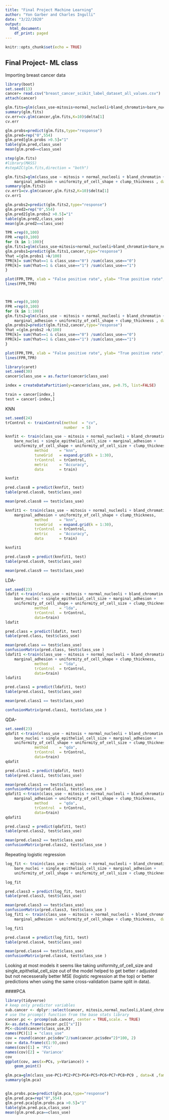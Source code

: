 ```yaml
---
title: "Final Project Machine Learning"
author: "Yon Garber and Charles Ingulli"
date: "3/22/2020"
output:
  html_document:
    df_print: paged
---
```


```r
knitr::opts_chunk$set(echo = TRUE)
```

## Final Project- ML class
Importing breast cancer data
```r
library(boot)
set.seed(13)
cancer= read.csv("breast_cancer_scikit_label_dataset_all_values.csv")
attach(cancer)

glm.fits=glm(class_use~mitosis+normal_nucleoli+bland_chromatin+bare_nuclei+single_epithelial_cell_size+marginal_adhesion+uniformity_of_cell_shape+uniformity_of_cell_size+clump_thickness , data=cancer ,family=binomial)
summary(glm.fits)
cv.err=cv.glm(cancer,glm.fits,K=10)$delta[1]
cv.err

glm.probs=predict(glm.fits,type="response")
glm.pred=rep("0",554)
glm.pred[glm.probs >0.5]="1"
table(glm.pred,class_use)
mean(glm.pred==class_use)

step(glm.fits)
#library(MASS)
#stepAIC(glm.fits,direction = "both")

glm.fits2=glm(class_use ~ mitosis + normal_nucleoli + bland_chromatin + bare_nuclei + 
    marginal_adhesion + uniformity_of_cell_shape + clump_thickness , data=cancer ,family=binomial)
summary(glm.fits2)
cv.err1=cv.glm(cancer,glm.fits2,K=10)$delta[1]
cv.err1

glm.probs2=predict(glm.fits2,type="response")
glm.pred2=rep("0",554)
glm.pred2[glm.probs2 >0.5]="1"
table(glm.pred2,class_use)
mean(glm.pred2==class_use)

```

```r
TPR =rep(0,100)
FPR =rep(0,100)
for (k in 1:100){
glm.fits1=glm(class_use~mitosis+normal_nucleoli+bland_chromatin+bare_nuclei+single_epithelial_cell_size+marginal_adhesion+uniformity_of_cell_shape+uniformity_of_cell_size+clump_thickness , data=cancer ,family=binomial)
glm.probs1=predict(glm.fits1,cancer,type="response")
Yhat =(glm.probs1 >k/100)
TPR[k]= sum(Yhat==1 & class_use=="0") /sum(class_use=="0")
FPR[k]= sum(Yhat==1 & class_use=="1") /sum(class_use=="1")
}

plot(FPR,TPR, xlab = "False positive rate", ylab= "True positive rate", main= "ROC curve")
lines(FPR,TPR)



TPR =rep(0,100)
FPR =rep(0,100)
for (k in 1:100){
glm.fits2=glm(class_use ~ mitosis + normal_nucleoli + bland_chromatin + bare_nuclei + 
    marginal_adhesion + uniformity_of_cell_shape + clump_thickness , data=cancer ,family=binomial)
glm.probs2=predict(glm.fits2,cancer,type="response")
Yhat =(glm.probs2 >k/100)
TPR[k]= sum(Yhat==1 & class_use=="0") /sum(class_use=="0")
FPR[k]= sum(Yhat==1 & class_use=="1") /sum(class_use=="1")
}

plot(FPR,TPR, xlab = "False positive rate", ylab= "True positive rate", main= "ROC curve")
lines(FPR,TPR)
```
```r
library(caret)
set.seed(30)
cancer$class_use = as.factor(cancer$class_use)

index = createDataPartition(y=cancer$class_use, p=0.75, list=FALSE)

train = cancer[index,]
test = cancer[-index,]

```

KNN
```r
set.seed(24)
trControl <- trainControl(method  = "cv",
                          number  = 5)

knnfit <- train(class_use ~ mitosis + normal_nucleoli + bland_chromatin + 
    bare_nuclei + single_epithelial_cell_size + marginal_adhesion + 
    uniformity_of_cell_shape + uniformity_of_cell_size + clump_thickness,
             method     = "knn",
             tuneGrid   = expand.grid(k = 1:30),
             trControl  = trControl,
             metric     = "Accuracy",
             data       = train)

knnfit

pred.class8 = predict(knnfit, test)
table(pred.class8, test$class_use)

mean(pred.class8 == test$class_use)

knnfit1 <- train(class_use ~ mitosis + normal_nucleoli + bland_chromatin + bare_nuclei + 
    marginal_adhesion + uniformity_of_cell_shape + clump_thickness,
             method     = "knn",
             tuneGrid   = expand.grid(k = 1:30),
             trControl  = trControl,
             metric     = "Accuracy",
             data       = train)

knnfit1

pred.class9 = predict(knnfit1, test)
table(pred.class9, test$class_use)

mean(pred.class9 == test$class_use)
```
LDA-
```r
set.seed(23)
ldafit <-train(class_use ~ mitosis + normal_nucleoli + bland_chromatin + 
    bare_nuclei + single_epithelial_cell_size + marginal_adhesion + 
    uniformity_of_cell_shape + uniformity_of_cell_size + clump_thickness,
             method     = "lda",
             trControl  = trControl,
             data=train)
ldafit

pred.class = predict(ldafit, test)
table(pred.class, test$class_use)

mean(pred.class == test$class_use)
confusionMatrix(pred.class, test$class_use )
ldafit1 <-train(class_use ~ mitosis + normal_nucleoli + bland_chromatin + bare_nuclei + 
    marginal_adhesion + uniformity_of_cell_shape + clump_thickness,
             method     = "lda",
             trControl  = trControl,
             data=train)
ldafit1

pred.class1 = predict(ldafit1, test)
table(pred.class1, test$class_use)

mean(pred.class1 == test$class_use)

confusionMatrix(pred.class1, test$class_use )


```
QDA-
```r
set.seed(23)
qdafit <-train(class_use ~ mitosis + normal_nucleoli + bland_chromatin + 
    bare_nuclei + single_epithelial_cell_size + marginal_adhesion + 
    uniformity_of_cell_shape + uniformity_of_cell_size + clump_thickness,
             method     = "qda",
             trControl  = trControl,
             data=train)
qdafit

pred.class1 = predict(qdafit, test)
table(pred.class1, test$class_use)

mean(pred.class1 == test$class_use)
confusionMatrix(pred.class1, test$class_use )
qdafit1 <-train(class_use ~ mitosis + normal_nucleoli + bland_chromatin + bare_nuclei + 
    marginal_adhesion + uniformity_of_cell_shape + clump_thickness,
             method     = "qda",
             trControl  = trControl,
             data=train)
qdafit1

pred.class2 = predict(qdafit1, test)
table(pred.class2, test$class_use)

mean(pred.class2 == test$class_use)
confusionMatrix(pred.class2, test$class_use )
```
Repeating logistic regression
```r
log_fit <- train(class_use ~ mitosis + normal_nucleoli + bland_chromatin + 
    bare_nuclei + single_epithelial_cell_size + marginal_adhesion + 
    uniformity_of_cell_shape + uniformity_of_cell_size + clump_thickness,  data=train, method="glm", family="binomial",  trControl  = trControl)

log_fit

pred.class3 = predict(log_fit, test)
table(pred.class3, test$class_use)

mean(pred.class3 == test$class_use)
confusionMatrix(pred.class3, test$class_use )
log_fit1 <- train(class_use ~ mitosis + normal_nucleoli + bland_chromatin + bare_nuclei + 
    marginal_adhesion + uniformity_of_cell_shape + clump_thickness,  data=train, method="glm", family="binomial",  trControl  = trControl)

log_fit1

pred.class4 = predict(log_fit1, test)
table(pred.class4, test$class_use)

mean(pred.class4 == test$class_use)
confusionMatrix(pred.class4, test$class_use )
```
Looking at most models it seems like taking uniformity_of_cell_size and single_epithelial_cell_size out of the model helped to get better r adjusted but not necesserally better MSE (logistic regression at the top) or better predictions when using the same cross-validation (same split in data).


####PCA
```r
library(tidyverse)
# keep only predictor variables
sub.cancer <- dplyr::select(cancer, mitosis,normal_nucleoli,bland_chromatin,bare_nuclei,single_epithelial_cell_size,marginal_adhesion,uniformity_of_cell_shape,uniformity_of_cell_size,clump_thickness)
# use the prcomp() function from the base stats library
cancer.pc <- prcomp(sub.cancer, center = TRUE,scale. = TRUE)
X<-as.data.frame(cancer.pc[["x"]])
PC<-cbind(cancer$class_use,X)
names(PC)[1] = "class_use"
cov = round(cancer.pc$sdev^2/sum(cancer.pc$sdev^2)*100, 2)
cov = data.frame(c(1:9),cov)
names(cov)[1] = 'PCs'
names(cov)[2] = 'Variance'
cov
ggplot(cov, aes(x=PCs, y=Variance)) +
    geom_point()

glm.pca=glm(class_use~PC1+PC2+PC3+PC4+PC5+PC6+PC7+PC8+PC9 , data=X ,family=binomial)
summary(glm.pca)


glm.probs.pca=predict(glm.pca,type="response")
glm.pred.pca=rep("0",554)
glm.pred.pca[glm.probs.pca >0.5]="1"
table(glm.pred.pca,class_use)
mean(glm.pred.pca==class_use)




```




